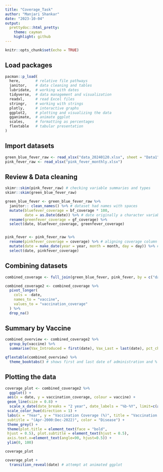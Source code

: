 ```yaml
---
title: "Coverage_Task"
author: "Manjari Shankar"
date: "2023-10-04"
output: 
  prettydoc::html_pretty:
    theme: cayman
    highlight: github
---
```


```r
knitr::opts_chunk$set(echo = TRUE)
```

## Load packages

```r
pacman::p_load(
  here,       # relative file pathways  
  janitor,    # data cleaning and tables
  lubridate,  # working with dates
  tidyverse,  # data management and visualization
  readxl,     # read Excel files
  stringr,    # working with strings
  plotly,     # interactive graphs
  ggplot2,    # plotting and visualizing the data  
  gganimate,  # animate ggplot
  scales,     # formatting as percentages
  flextable   # tabular presentation
)
```

## Import datasets

```r
green_blue_fever_raw <- read_xlsx("data_20240120.xlsx", sheet = "Data1", skip = 2)
pink_fever_raw <- read_xlsx("pink_fever_monthly.xlsx")
```

## Review & Data cleaning

```r
skimr::skim(pink_fever_raw) # checking variable summaries and types
skimr::skim(green_blue_fever_raw)

green_blue_fever <- green_blue_fever_raw %>% 
  janitor:: clean_names() %>% # dataset had names with spaces
  mutate(bluefever_coverage = bf_coverage * 100, 
         date = as.Date(date)) %>% # date originally a character variable
  rename(greenfever_coverage = gf_coverage) %>%
  select(date, bluefever_coverage, greenfever_coverage)


pink_fever <- pink_fever_raw %>%
  rename(pinkfever_coverage = coverage) %>% # aligning coverage column naming with other dataset
  mutate(date = make_date(year = year, month = month, day = day)) %>% # adding in date column to align datasets
  select(date, pinkfever_coverage)

```

## Combining datasets

```r
combined_coverage <- full_join(green_blue_fever, pink_fever, by = c("date" = "date"))

combined_coverage2 <- combined_coverage %>%
  pivot_longer(
    cols = -date,
    names_to = "vaccine",
    values_to = "vaccination_coverage"
  ) %>%
  drop_na()
```

## Summary by Vaccine

```r
combined_overview <- combined_coverage2 %>%
  group_by(vaccine) %>%
  summarise(Vax_Introduced = first(date), Vax_Last = last(date), pct_change = percent((last(vaccination_coverage)- first(vaccination_coverage))/first(vaccination_coverage)))

qflextable(combined_overview) %>% 
  theme_booktabs() # shows first and last date of administration and % change since introduction
```

## Plotting the data

```r

coverage_plot <- combined_coverage2 %>%
  ggplot() +
 aes(x = date, y = vaccination_coverage, colour = vaccine) +
 geom_line(size = 0.8) +
  scale_x_date(date_breaks = "2 year", date_labels = "%b-%Y", limit=c(as.Date("2000-04-01"),as.Date("2022-12-09"))) +
 scale_color_hue(direction = 1) +
 labs(x = "Year", y = "Vaccination Coverage (%)", title = "Vaccination Coverage by Disease", 
 subtitle = "(Apr-2000:Dec-2022)", color = "Disease") +
 theme_grey() +
 theme(plot.title = element_text(face = "bold", 
 hjust = 0.5), plot.subtitle = element_text(hjust = 0.5),
 axis.text.x=element_text(angle=90, hjust=0.5)) +
 ylim(0, 100)

coverage_plot
```

```r
coverage_plot +
  transition_reveal(date) # attempt at animated ggplot
```
